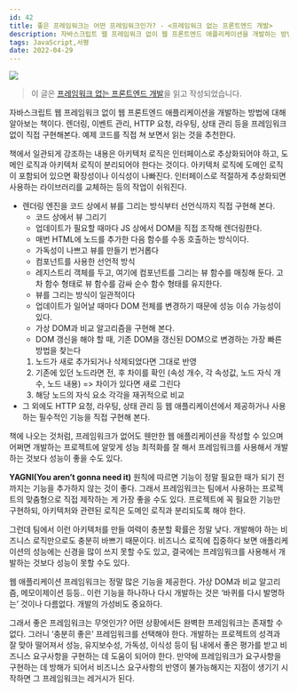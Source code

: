 ```yaml
---
id: 42
title: 좋은 프레임워크는 어떤 프레임워크인가? - <프레임워크 없는 프론트엔드 개발>
description: 자바스크립트 웹 프레임워크 없이 웹 프론트엔드 애플리케이션을 개발하는 방법에 대해 알아보는 책이다. 렌더링, 이벤트 관리, HTTP 요청, 라우팅, 상태 관리 등을 프레임워크 없이 직접 구현해본다.
tags: JavaScript,서평
date: 2022-04-29
---
```


![](https://velog.velcdn.com/images/ooooorobo/post/46c41eda-1c8e-44fa-b7e9-dda81043b5f8/image.png)

> 이 글은 [프레임워크 없는 프론트엔드 개발](http://www.kyobobook.co.kr/product/detailViewKor.laf?mallGb=KOR&ejkGb=KOR&barcode=9791161754895#N)을 읽고 작성되었습니다.

자바스크립트 웹 프레임워크 없이 웹 프론트엔드 애플리케이션을 개발하는 방법에 대해 알아보는 책이다. 렌더링, 이벤트 관리, HTTP 요청, 라우팅, 상태 관리 등을 프레임워크 없이 직접 구현해본다. 예제 코드를 직접 쳐 보면서 읽는 것을 추천한다.

책에서 일관되게 강조하는 내용은 아키텍처 로직은 인터페이스로 추상화되어야 하고, 도메인 로직과 아키텍처 로직이 분리되어야 한다는 것이다. 아키텍처 로직에 도메인 로직이 포함되어 있으면 확장성이나 이식성이 나빠진다. 인터페이스로 적절하게 추상화되면 사용하는 라이브러리를 교체하는 등의 작업이 쉬워진다.

* 렌더링 엔진을 코드 상에서 뷰를 그리는 방식부터 선언식까지 직접 구현해 본다.
  * 코드 상에서 뷰 그리기
  * 업데이트가 필요할 때마다 JS 상에서 DOM을 직접 조작해 렌더링한다.
  * 매번 HTML에 노드를 추가한 다음 함수를 수동 호출하는 방식이다.
  * 가독성이 나쁘고 뷰를 만들기 번거롭다
  * 컴포넌트를 사용한 선언적 방식
  * 레지스트리 객체를 두고, 여기에 컴포넌트를 그리는 뷰 함수를 매칭해 둔다. 고차 함수 형태로 뷰 함수를 감싸 순수 함수 형태를 유지한다.
  * 뷰를 그리는 방식이 일관적이다
  * 업데이트가 일어날 때마다 DOM 전체를 변경하기 때문에 성능 이슈 가능성이 있다.
  * 가상 DOM과 비교 알고리즘을 구현해 본다.
  * DOM 갱신을 해야 할 때, 기존 DOM을 갱신된 DOM으로 변경하는 가장 빠른 방법을 찾는다
  1. 노드가 새로 추가되거나 삭제되었다면 그대로 반영
  2. 기존에 있던 노드라면 전, 후 차이를 확인 (속성 개수, 각 속성값, 노드 자식 개수, 노드 내용) => 차이가 있다면 새로 그린다
  3. 해당 노드의 자식 요소 각각을 재귀적으로 비교
* 그 외에도 HTTP 요청, 라우팅, 상태 관리 등 웹 애플리케이션에서 제공하거나 사용하는 필수적인 기능을 직접 구현해 본다.

책에 나오는 것처럼, 프레임워크가 없어도 웬만한 웹 애플리케이션을 작성할 수 있으며 어쩌면 개발하는 프로젝트에 알맞게 성능 최적화를 잘 해서 프레임워크를 사용해서 개발하는 것보다 성능이 좋을 수도 있다.

**YAGNI(You aren’t gonna need it)** 원칙에 따르면 기능이 정말 필요한 때가 되기 전까지는 기능을 추가하지 않는 것이 좋다. 그래서 프레임워크는 팀에서 사용하는 프로젝트의 맞춤형으로 직접 제작하는 게 가장 좋을 수도 있다. 프로젝트에 꼭 필요한 기능만 구현하되, 아키텍처와 관련된 로직은 도메인 로직과 분리되도록 해야 한다.

그런데 팀에서 이런 아키텍처를 만들 여력이 충분할 확률은 정말 낮다. 개발해야 하는 비즈니스 로직만으로도 충분히 바쁘기 때문이다. 비즈니스 로직에 집중하다 보면 애플리케이션의 성능에는 신경을 많이 쓰지 못할 수도 있고, 결국에는 프레임워크를 사용해서 개발하는 것보다 성능이 못할 수도 있다.

웹 애플리케이션 프레임워크는 정말 많은 기능을 제공한다. 가상 DOM과 비교 알고리즘, 메모이제이션 등등.. 이런 기능을 하나하나 다시 개발하는 것은 ‘바퀴를 다시 발명하는’ 것이나 다름없다. 개발의 가성비도 중요하다.


그래서 좋은 프레임워크는 무엇인가? 어떤 상황에서든 완벽한 프레임워크는 존재할 수 없다. 그러니 ‘충분히 좋은’ 프레임워크를 선택해야 한다. 개발하는 프로젝트의 성격과 잘 맞아 떨어져서 성능, 유지보수성, 가독성, 이식성 등이 팀 내에서 좋은 평가를 받고 비즈니스 요구사항을 구현하는 데 도움이 되어야 한다. 만약에 프레임워크가 요구사항을 구현하는 데 방해가 되어서 비즈니스 요구사항의 반영이 불가능해지는 지점이 생기기 시작하면 그 프레임워크는 레거시가 된다.


